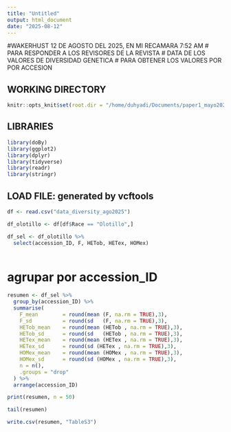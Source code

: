 ```yaml
---
title: "Untitled"
output: html_document
date: "2025-08-12"
---
```


#WAKERHUST 12 DE AGOSTO DEL 2025, EN MI RECAMARA 7:52 AM 
# PARA RESPONDER A LOS REVISORES DE LA REVISTA 
# DATA DE LOS VALORES DE DIVERSIDAD GENETICA
# PARA OBTENER LOS VALORES POR POR ACCESION 

## WORKING DIRECTORY 
```r
knitr::opts_knit$set(root.dir = "/home/duhyadi/Documents/paper1_mayo2025/for_Alicia_2024/het_vcf/" )
```

## LIBRARIES
```r
library(doBy)
library(ggplot2)
library(dplyr)
library(tidyverse)
library(readr)
library(stringr)
```

## LOAD FILE: generated by vcftools 
```r
df <- read.csv("data_diversity_ago2025")
```

```r
df_olotillo <- df[df$Race == "Olotillo",]
```


```r
df_sel <- df_olotillo %>% 
  select(accession_ID, F, HETob, HETex, HOMex)
  
```



# agrupar por accession_ID
```r
resumen <- df_sel %>% 
  group_by(accession_ID) %>% 
  summarise(
    F_mean        = round(mean (F, na.rm = TRUE),3),
    F_sd          = round(sd   (F, na.rm = TRUE),3),
    HETob_mean    = round(mean (HETob , na.rm = TRUE),3),
    HETob_sd      = round(sd   (HETob , na.rm = TRUE),3),
    HETex_mean    = round(mean (HETex , na.rm = TRUE),3),
    HETex_sd      = round(sd (HETex , na.rm = TRUE),3),
    HOMex_mean    = round(mean (HOMex , na.rm = TRUE),3),
    HOMex_sd      = round(sd (HOMex , na.rm = TRUE),3),
    n = n(),
    .groups = "drop"
  ) %>% 
  arrange(accession_ID)
```


```r
print(resumen, n = 50)
```

```r
tail(resumen)
```

```r
write.csv(resumen, "TableS3")
```


